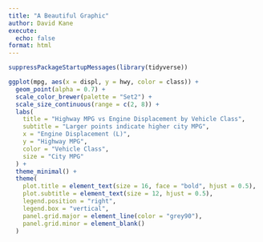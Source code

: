 ```yaml
---
title: "A Beautiful Graphic"
author: David Kane
execute:
  echo: false
format: html
---
```


```r
suppressPackageStartupMessages(library(tidyverse))
```


```r
ggplot(mpg, aes(x = displ, y = hwy, color = class)) +
  geom_point(alpha = 0.7) +
  scale_color_brewer(palette = "Set2") +
  scale_size_continuous(range = c(2, 8)) +
  labs(
    title = "Highway MPG vs Engine Displacement by Vehicle Class",
    subtitle = "Larger points indicate higher city MPG",
    x = "Engine Displacement (L)",
    y = "Highway MPG",
    color = "Vehicle Class",
    size = "City MPG"
  ) +
  theme_minimal() +
  theme(
    plot.title = element_text(size = 16, face = "bold", hjust = 0.5),
    plot.subtitle = element_text(size = 12, hjust = 0.5),
    legend.position = "right",
    legend.box = "vertical",
    panel.grid.major = element_line(color = "grey90"),
    panel.grid.minor = element_blank()
  )
```